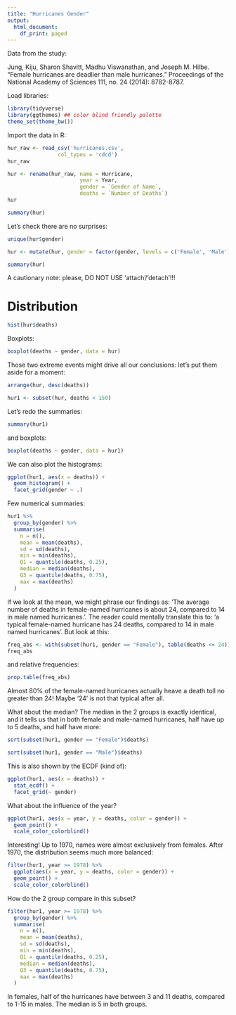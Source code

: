 ```yaml
---
title: "Hurricanes Gender"
output:
  html_document:
    df_print: paged
---
```


Data from the study:

Jung, Kiju, Sharon Shavitt, Madhu Viswanathan, and Joseph M. Hilbe.
"Female hurricanes are deadlier than male hurricanes." Proceedings of the National Academy of Sciences 111, no. 24 (2014): 8782-8787.

Load libraries:
```r
library(tidyverse)
library(ggthemes) ## color blind friendly palette
theme_set(theme_bw())
```

Import the data in R:
```r
hur_raw <- read_csv('hurricanes.csv',
                col_types = 'cdcd')
hur_raw
```

```r
hur <- rename(hur_raw, name = Hurricane,
                       year = Year,
                       gender = `Gender of Name`,
                       deaths = `Number of Deaths`)
hur
```

```r
summary(hur)
```

Let's check there are no surprises:
```r
unique(hur$gender)
```


```r
hur <- mutate(hur, gender = factor(gender, levels = c('Female', 'Male')))
```

```r
summary(hur)
```

A cautionary note: please, DO NOT USE 'attach'/'detach'!!!

# Distribution

```r
hist(hur$deaths)
```

Boxplots:
```r
boxplot(deaths ~ gender, data = hur)
```

Those two extreme events might drive all our conclusions: let's put them aside for a moment:
```r
arrange(hur, desc(deaths))
```


```r
hur1 <- subset(hur, deaths < 150)
```

Let's redo the summaries:
```r
summary(hur1)
```

and boxplots:
```r
boxplot(deaths ~ gender, data = hur1)
```

We can also plot the histograms:
```r
ggplot(hur1, aes(x = deaths)) +
  geom_histogram() +
  facet_grid(gender ~ .)
```


Few numerical summaries:
```r
hur1 %>%
  group_by(gender) %>%
  summarise(
    n = n(),
    mean = mean(deaths),
    sd = sd(deaths),
    min = min(deaths),
    Q1 = quantile(deaths, 0.25),
    median = median(deaths),
    Q3 = quantile(deaths, 0.75),
    max = max(deaths)
  )
```

If we look at the mean, we might phrase our findings as: 'The average number of 
deaths in female-named hurricanes is about 24, compared to 14 in male named 
hurricanes.'. The reader could mentally translate this to: 'a typical 
female-named hurricane has 24 deaths, compared to 14 in male named hurricanes'.
But look at this:

```r
freq_abs <- with(subset(hur1, gender == "Female"), table(deaths <= 24))
freq_abs
```
and relative frequencies:
```r
prop.table(freq_abs)
```

Almost 80% of the female-named hurricanes actually heave a death toll no greater
than 24! Maybe '24' is not that typical after all.

What about the median? The median in the 2 groups is exactly identical, and it
tells us that in both female and male-named hurricanes, half have up to 5
deaths, and half have more:

```r
sort(subset(hur1, gender == "Female")$deaths)
```

```r
sort(subset(hur1, gender == "Male")$deaths)
```

This is also shown by the ECDF (kind of):
```r
ggplot(hur1, aes(x = deaths)) +
  stat_ecdf() +
  facet_grid(~ gender)
```

What about the influence of the year?
```r
ggplot(hur1, aes(x = year, y = deaths, color = gender)) +
  geom_point() +
  scale_color_colorblind()
```

Interesting! Up to 1970, names were almost exclusively from females. After 1970,
the distribution seems much more balanced:

```r
filter(hur1, year >= 1978) %>%
  ggplot(aes(x = year, y = deaths, color = gender)) +
  geom_point() +
  scale_color_colorblind()
```

How do the 2 group compare in this subset?
```r
filter(hur1, year >= 1978) %>%
  group_by(gender) %>%
  summarise(
    n = n(),
    mean = mean(deaths),
    sd = sd(deaths),
    min = min(deaths),
    Q1 = quantile(deaths, 0.25),
    median = median(deaths),
    Q3 = quantile(deaths, 0.75),
    max = max(deaths)
  )
```

In females, half of the hurricanes have between 3 and 11 deaths,
compared to 1-15 in males. The median is 5 in both groups.

